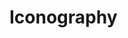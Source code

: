 
<Meta title='Iconography' />

<style>
  {`
 .font{
  font-size:32px
 }
 .font-mid{
  font-size:45px
 }
 .font-big{
  font-size:64px
 }
  `}
</style>

# Iconography

<IconGallery>
  <IconGallery.Variants name='lab la-accessible-icon '>
    <IconGallery.Variant size={32}>
      <i class='lab la-accessible-icon font'></i>
    </IconGallery.Variant>
    <IconGallery.Variant size={45}>
      <i class='lab la-accessible-icon font-mid'></i>
    </IconGallery.Variant>
    <IconGallery.Variant size={64}>
      <i class='lab la-accessible-icon font-big'></i>
    </IconGallery.Variant>
  </IconGallery.Variants>
  <IconGallery.Variants name='lab la-accessible-icon '>
    <IconGallery.Variant size={32}>
      <i class='lab la-accessible-icon font'></i>
    </IconGallery.Variant>
    <IconGallery.Variant size={45}>
      <i class='lab la-accessible-icon font-mid'></i>
    </IconGallery.Variant>
    <IconGallery.Variant size={64}>
      <i class='lab la-accessible-icon font-big'></i>
    </IconGallery.Variant>
  </IconGallery.Variants>
</IconGallery>
